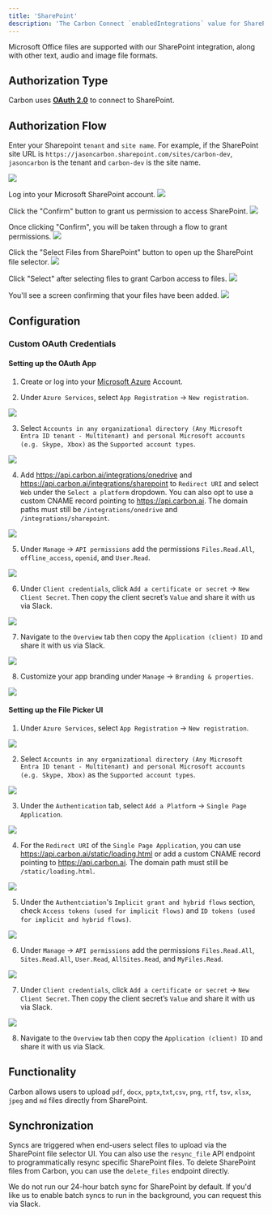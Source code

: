 ```yaml
---
title: 'SharePoint'
description: 'The Carbon Connect `enabledIntegrations` value for SharePoint is `SHAREPOINT`.'
---
```


Microsoft Office files are supported with our SharePoint integration, along with other text, audio and image file formats.

## Authorization Type

Carbon uses **[OAuth 2.0](https://learn.microsoft.com/en-us/onedrive/developer/rest-api/getting-started/msa-oauth?view=odsp-graph-online)** to connect to SharePoint.

## Authorization Flow

Enter your Sharepoint `tenant` and `site name`. For example, if the SharePoint site URL is `https://jasoncarbon.sharepoint.com/sites/carbon-dev`, `jasoncarbon` is the tenant and `carbon-dev` is the site name.

![](https://i.ibb.co/sgW9vfQ/Screen-Shot-2023-10-24-at-11-45-21-AM.png)

Log into your Microsoft SharePoint account.
![](https://i.ibb.co/86FPknL/Screen-Shot-2023-08-31-at-4-41-48-PM.png)

Click the "Confirm" button to grant us permission to access SharePoint.
![](https://i.ibb.co/x6L7knS/Screen-Shot-2023-10-24-at-11-45-27-AM.png)

Once clicking "Confirm", you will be taken through a flow to grant permissions.
![](https://i.ibb.co/HTqCBVR/Screen-Shot-2023-10-24-at-1-00-08-PM.png)

Click the "Select Files from SharePoint" button to open up the SharePoint file selector.
![](https://i.ibb.co/6tn24b3/Screen-Shot-2023-10-24-at-1-00-20-PM.png)

Click "Select" after selecting files to grant Carbon access to files.
![](https://i.ibb.co/WVTwT9P/Screen-Shot-2023-10-24-at-11-45-39-AM.png)

You'll see a screen confirming that your files have been added.
![](https://i.ibb.co/nwSRcSS/Screen-Shot-2023-10-24-at-11-45-11-AM.png)

## Configuration

### Custom OAuth Credentials

#### Setting up the OAuth App

1. Create or log into your [Microsoft Azure](https://portal.azure.com/) Account.

2. Under `Azure Services`, select `App Registration` -> `New registration`.

![](https://i.ibb.co/SPR4ztF/Screen-Shot-2023-09-08-at-2-52-56-PM.png)

3. Select `Accounts in any organizational directory (Any Microsoft Entra ID tenant - Multitenant) and personal Microsoft accounts (e.g. Skype, Xbox)` as the `Supported account types`.

![](https://i.ibb.co/qBLpg1r/Screen-Shot-2023-09-12-at-11-09-28-PM.png)

4. Add https://api.carbon.ai/integrations/onedrive and https://api.carbon.ai/integrations/sharepoint to `Redirect URI` and select `Web` under the `Select a platform` dropdown. You can also opt to use a custom CNAME record pointing to https://api.carbon.ai. The domain paths must still be `/integrations/onedrive` and `/integrations/sharepoint`.

![](https://i.ibb.co/9NTZycz/Screen-Shot-2023-09-08-at-2-59-16-PM.png)

5. Under `Manage` -> `API permissions` add the permissions `Files.Read.All`, `offline_access`, `openid`, and `User.Read`.

![](https://i.ibb.co/VTGK90Z/Onedrive-1.png)

6. Under `Client credentials`, click `Add a certificate or secret` -> `New Client Secret`. Then copy the client secret’s `Value` and share it with us via Slack.

![](https://i.ibb.co/0tghs0p/Screen-Shot-2023-09-08-at-3-13-30-PM.png)

7. Navigate to the `Overview` tab then copy the `Application (client) ID` and share it with us via Slack.

![](https://i.ibb.co/KGWzr1H/Screen-Shot-2023-09-12-at-11-14-08-PM.png)

8. Customize your app branding under `Manage` -> `Branding & properties`.

![](https://i.ibb.co/HrS9Cxj/Screen-Shot-2023-09-08-at-3-24-16-PM.png)

#### Setting up the File Picker UI

1. Under `Azure Services`, select `App Registration` -> `New registration`.

![](https://i.ibb.co/qBLpg1r/Screen-Shot-2023-09-12-at-11-09-28-PM.png)

2. Select `Accounts in any organizational directory (Any Microsoft Entra ID tenant - Multitenant) and personal Microsoft accounts (e.g. Skype, Xbox)` as the `Supported account types`.

![](https://i.ibb.co/SPR4ztF/Screen-Shot-2023-09-08-at-2-52-56-PM.png)

3. Under the `Authentication` tab, select `Add a Platform` -> `Single Page Application`. 

![](https://i.ibb.co/nLDdQfP/Screen-Shot-2023-09-13-at-3-03-00-PM.png)

4. For the `Redirect URI` of the `Single Page Application`, you can use https://api.carbon.ai/static/loading.html or add a custom CNAME record pointing to https://api.carbon.ai. The domain path must still be `/static/loading.html`.

![](https://i.ibb.co/0X5Nkz7/Screen-Shot-2023-09-13-at-3-13-53-PM.png)

5. Under the `Authentciation`'s `Implicit grant and hybrid flows` section, check `Access tokens (used for implicit flows)` and `ID tokens (used for implicit and hybrid flows)`.

![](https://i.ibb.co/ckVKZgV/Screen-Shot-2023-09-13-at-3-17-44-PM.png)

6. Under `Manage` -> `API permissions` add the permissions `Files.Read.All`, `Sites.Read.All`, `User.Read`, `AllSites.Read`, and `MyFiles.Read`.

![](https://i.ibb.co/xjtvKTg/Screen-Shot-2023-09-13-at-3-22-12-PM.png)

7. Under `Client credentials`, click `Add a certificate or secret` -> `New Client Secret`. Then copy the client secret’s `Value` and share it with us via Slack.

![](https://i.ibb.co/0tghs0p/Screen-Shot-2023-09-08-at-3-13-30-PM.png)

8. Navigate to the `Overview` tab then copy the `Application (client) ID` and share it with us via Slack.

## Functionality

Carbon allows users to upload `pdf`, `docx`, `pptx`,`txt`,`csv`, `png`, `rtf`, `tsv`, `xlsx`, `jpeg` and `md` files directly from SharePoint.

## Synchronization

Syncs are triggered when end-users select files to upload via the SharePoint file selector UI. You can also use the `resync_file` API endpoint to programmatically resync specific SharePoint files. To delete SharePoint files from Carbon, you can use the `delete_files` endpoint directly.

We do not run our 24-hour batch sync for SharePoint by default. If you'd like us to enable batch syncs to run in the background, you can request this via Slack.